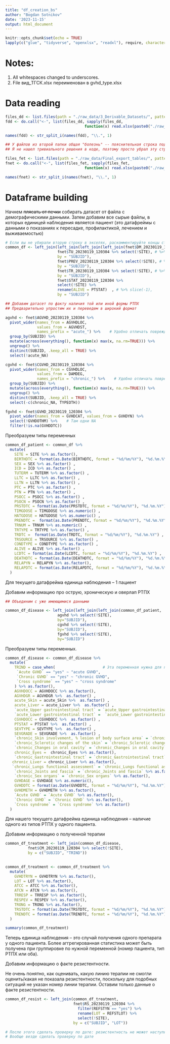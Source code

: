 ```yaml
---
title: "df_creation_bs"
author: "Bogdan Sotnikov"
date: '2023-11-15'
output: html_document
---
```


```r
knitr::opts_chunk$set(echo = TRUE)
lapply(c("glue", "tidyverse", "openxlsx", "readxl"), require, character.only=TRUE)
```

# Notes:
1. All whitespaces changed to underscores.
2. File вид_ТГСК.xlsx переименован в gvhd_type.xlsx


# Data reading 

```r
files_dd <- list.files(path = "./raw_data/3_Derivable_Datasets/", pattern = ".xls", all.files = FALSE, full.names = FALSE)
fdd <- do.call("<-", list(files_dd, sapply(files_dd, 
                                   function(x) read.xlsx(paste0("./raw_data/3_Derivable_Datasets/", x ), na.strings = NA))))

names(fdd) <- str_split_i(names(fdd), "\\.", 1)

## У файлов из второй папки общая "болезнь" -- пояснительная строка под названием столбцов
## Я не нашел тривиального решения в коде, поэтому просто убрал эту строку в экселях

files_fet <- list.files(path = "./raw_data/Final_export_tables/", pattern = ".xls", all.files = FALSE, full.names = FALSE)
fnet <- do.call("<-", list(files_fet, sapply(files_fet, 
                                   function(x) read.xlsx(paste0("./raw_data/Final_export_tables/", x), na.strings = NA, startRow = 1))))

names(fnet) <- str_split_i(names(fnet), "\\.", 1)
```

# Dataframe building

Начнем ~~плясать от печки~~ собирать датасет от файла с демографическими данными.
Затем добавим все сырые файлы, в которых единицей наблюдения является пациент (это датафреймы с данными о показаниях к пересадке, профилактикой, лечением и выживаемостью)
```r
# Если вы не убирали вторую строку в экселях, раскомментируйте концы строчек кода ниже (и уберите лишнюю запятую)
common_df <- left_join(left_join(left_join(left_join(fnet$DM_20230119_120304, # %>% slice(-1),
                       fnet$TU_20230119_120304 %>% select(!SITE), # %>% slice(-1),
                       by = "SUBJID"),
                       fnet$PREV_20230119_120304 %>% select(!SITE), # %>% slice(-1),
                       by = "SUBJID"),
                       fnet$TR_20230119_120304 %>% select(!SITE), # %>% slice(-1),
                       by = "SUBJID"),
                       fnet$STAT_20230119_120304 %>% 
                       select(!SITE) %>% 
                       rename(ALIVE = PTSTAT)  , # %>% slice(-1),
                       by = "SUBJID")
```

```r
## Добавим датасет по факту наличия той или иной формы РТПХ
## Предварительно упростим их и переведем в широкий формат

agvhd <- fnet$AGVHD_20230119_120304 %>% 
  pivot_wider(names_from = AGVHDLOC,
              values_from = AGVHDST,
              names_prefix = "acute_") %>%    # Удобно отличать повреждаемый орган + в обоих датасетах есть переменная Liver
  group_by(SUBJID) %>% 
  mutate(across(everything(), function(x) max(x, na.rm=TRUE))) %>% 
  ungroup() %>% 
  distinct(SUBJID, .keep_all = TRUE) %>% 
  select(!acute_NA)

cgvhd <- fnet$CGVHD_20230119_120304 %>% 
  pivot_wider(names_from = CGVHDLOC,
              values_from = DAMDEG,
              names_prefix = "chronic_") %>%    # Удобно отличать повреждаемый орган + в обоих датасетах есть переменная Liver
  group_by(SUBJID) %>% 
  mutate(across(everything(), function(x) max(x, na.rm=TRUE))) %>% 
  ungroup() %>% 
  distinct(SUBJID, .keep_all = TRUE) %>% 
  select(-c(chronic_NA, TYPEOTH))

fgvhd <- fnet$GVHD_20230119_120304 %>% 
  pivot_wider(names_from = GVHDCAT, values_from = GVHDYN) %>% 
  select(!GVHDOTHM) %>%    # Там одни NA
  filter(!is.na(GVHDDTC))
```



Преобразуем типы переменных

```r
common_df_patient <- common_df %>% 
  mutate(
    SITE = SITE %>% as.factor(),
    BIRTHDTC = format(as.Date(BIRTHDTC, format = "%d/%m/%Y"), "%d.%m.%Y") ,
    SEX = SEX %>% as.factor() ,
    ICD = ICD %>% as.factor() ,
    TUTERM = TUTERM %>% as.factor() ,
    LLTC = LLTC %>% as.factor() ,
    LLTN = LLTN %>% as.factor() ,
    PTC = PTC %>% as.factor() ,
    PTN = PTN %>% as.factor() ,
    PSOCC = PSOCC %>% as.factor() ,
    PSOCN = PSOCN %>% as.factor() ,
    PRSTDTC = format(as.Date(PRSTDTC, format = "%d/%m/%Y"), "%d.%m.%Y") , 
    TIMGDOSE = TIMGDOSE %>% as.numeric() ,
    HATGDOSE = HATGDOSE %>% as.numeric() ,
    PRENDTC =  format(as.Date(PRENDTC, format = "%d/%m/%Y"), "%d.%m.%Y") ,
    TRNUM = TRNUM %>% as.numeric() ,
    TRTYPE = TRTYPE %>% as.factor() ,
    TRDTC =  format(as.Date(TRDTC, format = "%d/%m/%Y"), "%d.%m.%Y") ,
    TRSOURCE = TRSOURCE %>% as.factor() ,
    CONDTYPE = CONDTYPE %>% as.factor() ,
    ALIVE = ALIVE %>% as.factor() ,
    LCDTC = format(as.Date(LCDTC, format = "%d/%m/%Y"), "%d.%m.%Y") ,
    DEATHDTC = format(as.Date(DEATHDTC, format = "%d/%m/%Y"), "%d.%m.%Y") ,
    RELAPYN = RELAPYN %>% as.factor(),
    RELAPDTC = format(as.Date(RELAPDTC, format = "%d/%m/%Y"), "%d.%m.%Y")
  )
```

Для текущего датафрейма единица наблюдения -- 1 пациент

Добавим информацию про острую, хроническую и оверлап РТПХ

```r
## Объединим с уже имеющимися данными

common_df_disease <- left_join(left_join(left_join(common_df_patient, 
                       agvhd %>% select(!SITE), 
                       by="SUBJID"),
                       cgvhd %>% select(!SITE),
                       by="SUBJID"),
                       fgvhd %>% select(!SITE),
                       by="SUBJID")
```



Преобразуем типы переменных.

```r
common_df_disease <- common_df_disease %>% 
  mutate(
    TRIND = case_when(                     # Эта переменная нужна для последующего объединения с терапией
     `Acute GVHD` == "yes" ~ "acute GVHD",
     `Chronic GVHD` == "yes" ~ "chronic GVHD",
     `Cross syndrome` == "yes" ~ "cross syndrome"
    ) %>% as.factor(),
    AGVHDOCC = AGVHDOCC %>% as.factor(),
    AGVHDGR = AGVHDGR %>%  as.factor() ,
    acute_Skin = acute_Skin %>%  as.factor() ,
    acute_Liver = acute_Liver %>%  as.factor() ,
    `acute_Upper gastrointestinal tract` = `acute_Upper gastrointestinal tract` %>%  as.factor() ,
    `acute_Lower gastrointestinal tract` =  `acute_Lower gastrointestinal tract` %>%  as_factor() ,
    CGVHDOCC = CGVHDOCC %>%  as.factor() ,
    PTSTAT = PTSTAT %>%  as.factor() ,
    SEVTYPE = SEVTYPE %>%  as.factor() ,
    SEVGRADE = SEVGRADE %>%  as.factor() ,
    `chronic_Skin involvement, % lesion of body surface area` = `chronic_Skin involvement, % lesion of body surface area` %>%  as.factor() ,
    `chronic_Sclerotic changes of the skin` = `chronic_Sclerotic changes of the skin` %>%  as.factor() ,
    `chronic_Changes in oral cavity` = `chronic_Changes in oral cavity` %>%  as.factor(),
    chronic_Eyes =  chronic_Eyes %>% as.factor(),
    `chronic_Gastrointestinal tract` = `chronic_Gastrointestinal tract` %>% as.factor(),
   chronic_Liver = chronic_Liver %>% as.factor(),
   `chronic_Lungs functional assessment` = `chronic_Lungs functional assessment` %>% as.factor(),
    `chronic_Joints and fascia` = `chronic_Joints and fascia` %>% as.factor(),
    `chronic_Sex organs` = `chronic_Sex organs` %>% as.factor(),
    GVHDAGE = GVHDAGE %>% as.numeric(),
    GVHDDTC = format(as.Date(GVHDDTC, format = "%d/%m/%Y"), "%d.%m.%Y") ,
    GVHDMETH = GVHDMETH %>% as.factor(),
    `Acute GVHD` = `Acute GVHD` %>% as.factor(),
    `Chronic GVHD` = `Chronic GVHD` %>% as.factor(),
    `Cross syndrome` = `Cross syndrome` %>% as.factor()
  )
```

Для нашего текущего датафрейма единица наблюдения -- наличие одного из типов РТПХ у одного пациента.

Добавим информацию о полученной терапии

```r
common_df_treatment <- left_join(common_df_disease,
          fnet$CM_20230119_120304 %>% select(!SITE),
          by = c("SUBJID", "TRIND"))
  
```


```r
common_df_treatment <- common_df_treatment %>% 
  mutate(
    GVHDTRYN = GVHDTRYN %>% as.factor(),
    LOT = LOT %>% as.factor(),
    ATCC = ATCC %>% as.factor(),
    ATCN = ATCN %>% as.factor(),
    TRRESP = TRRESP %>% as.factor(),
    RESPEV = RESPEV %>% as.factor(),
    TRONG = TRONG %>% as.factor(),
    TRSTDTC = format(as.Date(TRSTDTC, format = "%d/%m/%Y"), "%d.%m.%Y"),
    TRENDTC = format(as.Date(TRENDTC, format = "%d/%m/%Y"), "%d.%m.%Y")
  )
```


```r
summary(common_df_treatment)
```

Теперь единица наблюдения -- это случай получения одного препарата у одного пациента. Более аггрегированная статистика может быть получена при группировке по нужной переменной (номер пациента, тип РТПХ или оба).

Добавим информацию о факте резистентности.

Не очень понятно, как оценивать, какую линию терапии не смогли оценить/какая не показала резистентности, поскольку для подобных ситуаций не указан номер линии терапии. Оставим только данные о факте резистентности.

```r
common_df_resist <- left_join(common_df_treatment,
                              fnet$RS_20230119_120304 %>%
                                filter(REFSTYN == "yes") %>% 
                                rename(LOT = REFSTLOT) %>% 
                                select(!SITE),
                              by = c("SUBJID", "LOT"))

# После этого сделать проверку по дате: резистентность не может наступить раньше факта лечения.
# Вообще везде сделать проверку по дате
```

